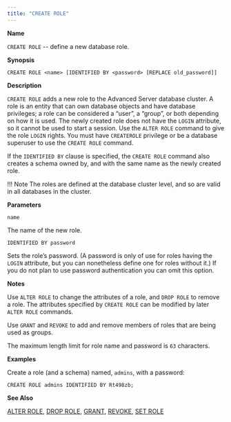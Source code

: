 ```yaml
---
title: "CREATE ROLE"
---
```


<div id="create_role" class="registered_link"></div>

**Name**

`CREATE ROLE` -- define a new database role.

**Synopsis**

```text
CREATE ROLE <name> [IDENTIFIED BY <password> [REPLACE old_password]]
```

**Description**

`CREATE ROLE` adds a new role to the Advanced Server database cluster. A role is an entity that can own database objects and have database privileges; a role can be considered a “user”, a “group”, or both depending on how it is used. The newly created role does not have the `LOGIN` attribute, so it cannot be used to start a session. Use the `ALTER ROLE` command to give the role `LOGIN` rights. You must have `CREATEROLE` privilege or be a database superuser to use the `CREATE ROLE` command.

If the `IDENTIFIED BY` clause is specified, the `CREATE ROLE` command also creates a schema owned by, and with the same name as the newly created role.

!!! Note
    The roles are defined at the database cluster level, and so are valid in all databases in the cluster.

**Parameters**

`name`

 The name of the new role.

`IDENTIFIED BY password`

 Sets the role’s password. (A password is only of use for roles having the `LOGIN` attribute, but you can nonetheless define one for roles without it.) If you do not plan to use password authentication you can omit this option.

**Notes**

Use `ALTER ROLE` to change the attributes of a role, and `DROP ROLE` to remove a role. The attributes specified by `CREATE ROLE` can be modified by later `ALTER ROLE` commands.

Use `GRANT` and `REVOKE` to add and remove members of roles that are being used as groups.

The maximum length limit for role name and password is `63` characters.

**Examples**

Create a role (and a schema) named, `admins`, with a password:

```text
CREATE ROLE admins IDENTIFIED BY Rt498zb;
```

**See Also**

[ALTER ROLE](08_alter_role_identified_by/#alter_role_identified_by), [DROP ROLE](55_drop_role/#drop_role), [GRANT](64_grant/#grant), [REVOKE](67_revoke/#revoke), [SET ROLE](73_set_role/#set_role)
